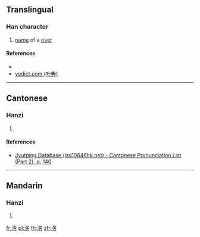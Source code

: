 {{character info/new}}
==Translingual==

===Han character===
{{Han char|rn=85|rad=水|as=08|sn=11|four=38164|canj=EOMR,XEOMR|ids=⿰氵舍}}

# [[name]] of a [[river]]

====References====
* {{Han ref|kx=0628.230|dkj=17605|hdz=31653.020|uh=6DBB|ud=28091|bh=D647|bd=54855}}
* [http://yedict.com/htm/6D/6DBB.htm yedict.com (叶典)]

----

==Cantonese==

===Hanzi===
{{yue-hanzi|jyut=[[se3]]|y=se3}}

# {{defn|lang=yue|sort=水08}}

====References====
*[http://www.iso10646hk.net/jp/document/download.jsp Jyutping Database (iso10646hk.net) - Cantonese Pronunciation List (Part 2), p. 140]

----

==Mandarin==

===Hanzi===
{{cmn-hanzi|pin=[[shè]] ([[she4]])|wg=she<sup>4</sup>}}

# {{defn|lang=cmn|sort=水08}}

[[fr:涻]]
[[pl:涻]]
[[th:涻]]
[[zh:涻]]